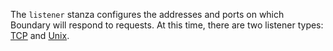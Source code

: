 The `listener` stanza configures the addresses and ports on which Boundary will
respond to requests. At this time, there are two listener types:
[TCP](/boundary/docs/monitor/listeners/tcp) and [Unix](/boundary/docs/monitor/listeners/unix).